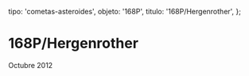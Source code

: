 
  tipo: 'cometas-asteroides',
  objeto: '168P',
  titulo: '168P/Hergenrother',
};

# 168P/Hergenrother

<Imagen
  src="registro/168P_20121016_1_user_556_168p_20121016_i88_1_.jpg"
  fecha="20121016"
/>

 Octubre 2012